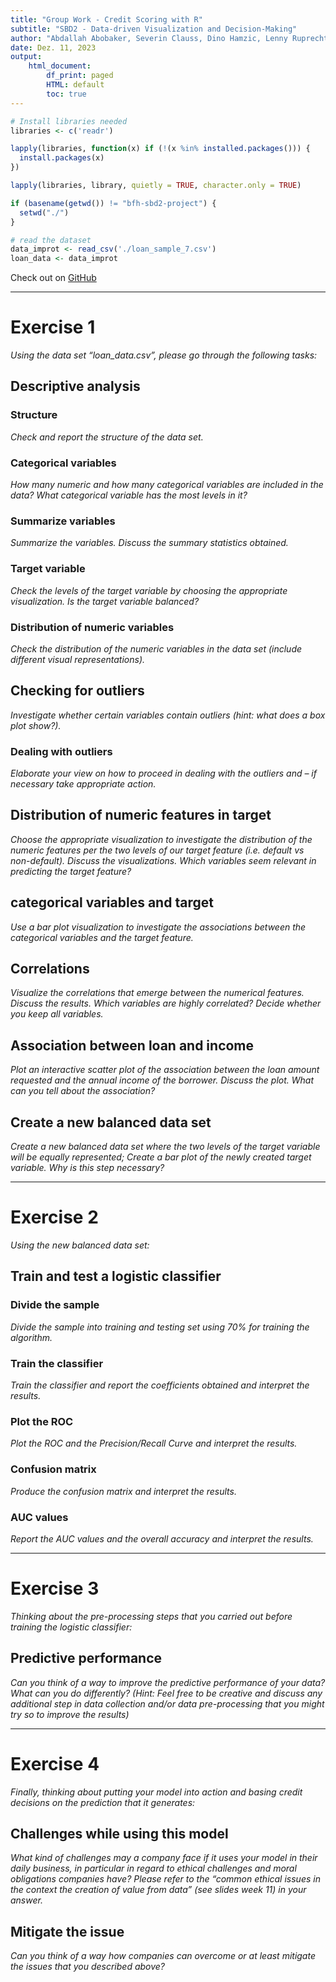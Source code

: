 ```yaml
---
title: "Group Work - Credit Scoring with R"
subtitle: "SBD2 - Data-driven Visualization and Decision-Making"
author: "Abdallah Abobaker, Severin Clauss, Dino Hamzic, Lenny Ruprecht"
date: Dez. 11, 2023
output:
    html_document:
        df_print: paged
        HTML: default
        toc: true
---
```


```r
# Install libraries needed
libraries <- c('readr')

lapply(libraries, function(x) if (!(x %in% installed.packages())) {
  install.packages(x)
})

lapply(libraries, library, quietly = TRUE, character.only = TRUE)

if (basename(getwd()) != "bfh-sbd2-project") {
  setwd("./")
}

# read the dataset
data_improt <- read_csv('./loan_sample_7.csv')
loan_data <- data_improt
```
Check out on [GitHub](https://github.com/HaKePlan/bfh-sbd2-project)

***

# Exercise 1
*Using the data set "loan_data.csv", please go through the following tasks:*

## Descriptive analysis
### Structure
*Check and report the structure of the data set.*

### Categorical variables
*How many numeric and how many categorical variables are included in the data? What categorical variable has the most levels in it?*

### Summarize variables
*Summarize the variables. Discuss the summary statistics obtained.*

### Target variable
*Check the levels of the target variable by choosing the appropriate visualization. Is the target variable balanced?*

### Distribution of numeric variables
*Check the distribution of the numeric variables in the data set (include different visual representations).*

## Checking for outliers
*Investigate whether certain variables contain outliers (hint: what does a box plot show?).*

### Dealing with outliers
*Elaborate your view on how to proceed in dealing with the outliers and – if necessary take appropriate action.*

## Distribution of numeric features in target
*Choose the appropriate visualization to investigate the distribution of the numeric features per the two levels of our target feature (i.e. default vs non-default). Discuss the visualizations. Which variables seem relevant in predicting the target feature?*

## categorical variables and target
*Use a bar plot visualization to investigate the associations between the categorical variables and the target feature.*

## Correlations
*Visualize the correlations that emerge between the numerical features. Discuss the results. Which variables are highly correlated? Decide whether you keep all variables.*

## Association between loan and income
*Plot an interactive scatter plot of the association between the loan amount requested and the annual income of the borrower. Discuss the plot. What can you tell about the association?*

## Create a new balanced data set
*Create a new balanced data set where the two levels of the target variable will be equally represented; Create a bar plot of the newly created target variable. Why is this step necessary?*

***

# Exercise 2
*Using the new balanced data set:*

## Train and test a logistic classifier
### Divide the sample
*Divide the sample into training and testing set using 70% for training the algorithm.*

### Train the classifier
*Train the classifier and report the coefficients obtained and interpret the results.*

### Plot the ROC
*Plot the ROC and the Precision/Recall Curve and interpret the results.*

### Confusion matrix
*Produce the confusion matrix and interpret the results.*

### AUC values
*Report the AUC values and the overall accuracy and interpret the results.*

***

# Exercise 3
*Thinking about the pre-processing steps that you carried out before training the logistic classifier:*

## Predictive performance
*Can you think of a way to improve the predictive performance of your data? What can you do differently? (Hint: Feel free to be creative and discuss any additional step in data collection and/or data pre-processing that you might try so to improve the results)*

***

# Exercise 4
*Finally, thinking about putting your model into action and basing credit decisions on the prediction that it generates:*

## Challenges while using this model
*What kind of challenges may a company face if it uses your model in their daily business, in particular in regard to ethical challenges and moral obligations companies have? Please refer to the "common ethical issues in the context the creation of value from data" (see slides week 11) in your answer.*

## Mitigate the issue
*Can you think of a way how companies can overcome or at least mitigate the issues that you described above?*
